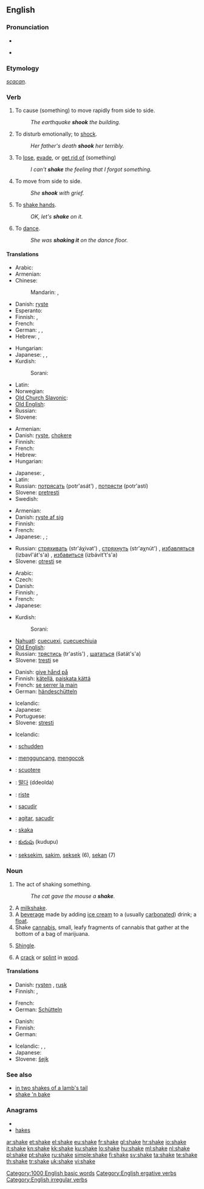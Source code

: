 ==English==
{{wikipedia}}

===Pronunciation===
* {{IPA|/'ʃeɪk/}}
* {{audio|en-us-shake.ogg|Audio (US)}}
*: {{rhymes|eɪk}}

===Etymology===
{{etyl|ang}} ''[[scacan]]''.

===Verb===
{{en-verb|shakes|shaking|shook|shaken}}

# {{transitive|ergative}} To cause (something) to move rapidly from side to side.
#: ''The earthquake '''shook''' the building.''
# {{transitive}} To disturb emotionally; to [[shock]].
#: ''Her father's death '''shook''' her terribly.''
# {{transitive}} To [[lose]], [[evade]], or [[get rid of]] (something)
#: ''I can't '''shake''' the feeling that I forgot something.''
# {{intransitive}} To move from side to side.
#: ''She '''shook''' with grief.''
# {{intransitive}} To [[shake hands]].
#: ''OK, let's '''shake''' on it.''
# {{intransitive}} To [[dance]].
#: ''She was '''shaking it''' on the dance floor.''

====Translations====
{{trans-top|transitive: to cause to move}}
* Arabic: {{t|ar|هز|tr=házza}}
* Armenian: {{t-|hy|սասանել|tr=sasanel}}
* Chinese:
*: Mandarin: {{t-|cmn|搖|sc=Hani}},  {{t-|cmn|摇|tr=yáo|sc=Hani}}
* Danish: [[ryste]]
* Esperanto: {{t-|eo|skui|xs=Esperanto}}
* Finnish: {{t+|fi|ravistaa}}, {{t-|fi|ravistella}}
* French: {{t+|fr|secouer}}
* German: {{t+|de|schütteln}},  {{t+|de|schütteln}},  {{t+|de|erschüttern}}
* Hebrew: {{t|he|זעזע|tr=za'azéa}}, {{t-|he|ניער|tr=ni'ér}}
{{trans-mid}}
* Hungarian: {{t+|hu|ráz}}
* Japanese: {{t|ja|揺する|tr=yusuru}}, {{t|ja|揺らす|tr=yurasu}}, {{t+|ja|振る|tr=furu}}
* Kurdish:
*: Sorani: {{t|ku|شه‌قاندن|tr=shaqAndin|sc=ku-Arab}}
* Latin: {{t|la|commoveo|alt=commoveō}}
* Norwegian: {{t-|no|riste}}
* [[Old Church Slavonic]]: {{tø|cu|трѧсти|tr=tręsti|sc=Cyrs}}
* [[Old English]]: {{t-|ang|cweccan|alt=cweċċan|xs=Old English}}
* Russian: {{t|ru|трясти|tr=trjastí}} {{impf}}
* Slovene: {{t-|sl|tresti}}
{{trans-bottom}}

{{trans-top|transitive: to disturb emotionally}}
* Armenian: {{t-|hy|սասանել|tr=sasanel}}
* Danish: [[ryste]], [[chokere]]
* Finnish: {{t-|fi|järkyttää}}
* French: {{t+|fr|secouer}}
* Hebrew: {{t|he|זעזע|tr=za'azéa}}
* Hungarian: {{t|hu|megráz}}
{{trans-mid}}
* Japanese: {{t|ja|動揺させる|tr=dōyō saseru}}, {{t|ja|狼狽させる|tr=rōbai saseru}}
* Latin: {{t|la|commoveo|alt=commoveō}}
* Russian: [[потрясать]] (potr'asát') {{impf}}, [[потрясти]] (potr'astí) {{pf}}
* Slovene: [[pretresti]]
* Swedish: {{t+|sv|skaka}}
{{trans-bottom}}

{{trans-top|transitive: to lose, evade}}
* Armenian: {{t-|hy|սասանել|tr=sasanel}}
* Danish: [[ryste af sig]]
* Finnish: {{t-|fi|karistaa}}
* French: {{t+|fr|secouer}}
* Japanese: {{qualifier|shake off}} {{t|ja|振り払う|tr=furi-harau}}, {{t|ja|振り落とす|tr=furi-otosu}}; {{qualifier|get rid of}} {{t|ja|拭う|tr=nuguu}}
{{trans-mid}}
* Russian: [[стряхивать]] (str'áχivat') {{impf}}, [[стряхнуть]] (str'aχnút') {{pf}}, [[избавляться]] (izbavl'át's'a) {{impf}}, [[избавиться]] (izbávit't's'a) {{pf}}
* Slovene: [[otresti]] se
{{trans-bottom}}

{{trans-top|intransitive: to move from side to side}}
* Arabic: {{t|ar|هز|tr=házza}}
* Czech: {{t-|cs|třást}}
* Danish: {{t-|da|rokke}}
* Finnish: {{t+|fi|vavista}}, {{t+|fi|täristä}}
* French: {{t+|fr|secouer|alt=se secouer}}
* Japanese: {{t-|ja|揺れる|tr=yureru}}
{{trans-mid}}
* Kurdish:
*: Sorani: {{t|ku|شه‌قاندنه‌وه‌|tr=shaqAndinawa|sc=ku-Arab}}
* [[Nahuatl]]: [[cuecuexi]], [[cuecuechiuia]]
* [[Old English]]: {{t-|ang|cwacian|xs=Old English}}
* Russian: [[трястись]] (tr'astís') {{impf}}, [[шататься]] (šatát's'a) {{impf}}
* Slovene: [[tresti]] se
{{trans-bottom}}

{{trans-top|intransitive: to shake hands}}
* Danish: [[give hånd på]]
* Finnish: [[kätellä]], [[paiskata kättä]]
* French: [[se serrer la main]]
* German: [[händeschütteln]]
{{trans-mid}}
* Icelandic: {{t-|is|takast í hendur}}
* Japanese: {{t|ja|握手する|tr=akushu suru}}
* Portuguese: {{t|pt|cumprimentar-se}}
* Slovene: [[stresti]]
{{trans-bottom}}

{{trans-top|intransitive: to dance}}
* Icelandic: {{t+|is|dansa}}
{{trans-mid}}
{{trans-bottom}}

{{checktrans-top}}
* {{ttbc|Dutch}}: [[schudden]]
* {{ttbc|Indonesian}}: [[guncang|mengguncang]], [[kocok|mengocok]]
* {{ttbc|Italian}}: [[scuotere]]
{{trans-mid}}
* {{ttbc|Korean}}: [[떨다]] (ddeolda)
* {{ttbc|Norwegian}}: [[riste]]
* {{ttbc|Portuguese}}: [[sacudir]]
* {{ttbc|Spanish}}: [[agitar]], [[sacudir]]
* {{ttbc|Swedish}}: [[skaka]]
* {{ttbc|Telugu}}: [[కుదుపు]] (kudupu)
* {{ttbc|Tok Pisin}}: [[seksekim]], [[sakim]], [[seksek]] (6), [[sekan]] (7)
{{trans-bottom}}

===Noun===
{{en-noun}}

# The act of shaking something.
#: ''The cat gave the mouse a '''shake'''.''
# A [[milkshake]].
# A [[beverage]] made by adding [[ice cream]] to a (usually [[carbonated]]) drink; a [[float]].
# Shake [[cannabis]], small, leafy fragments of cannabis that gather at the bottom of a bag of marijuana.
# {{context|building material}} [[shingle|Shingle]].
# A [[crack]] or [[splint]] in [[wood]].

====Translations====
{{trans-top|act of shaking}}
* Danish: [[rysten]] {{c}}, [[rusk]] {{n}}
* Finnish: {{t-|fi|ravistus}}, {{t-|fi|ravistelu}}
{{trans-mid}}
* French: {{t+|fr|secousse}}
* German: [[Schütteln]] {{f}}
{{trans-bottom}}

{{trans-top|milkshake}}
* Danish: {{t-|da|milkshake|c}}
* Finnish: {{t+|fi|pirtelö}}
* German: {{t+|de|Milchshake|m}}
{{trans-mid}}
* Icelandic: {{t-|is|hristingur|m}},  {{t|is|sjeik|m}},  {{t|is|mjólkurhristingur|m}}
* Japanese: {{t|ja|ミルクセーキ|tr=miruku-sēki}}
* Slovene: [[šejk]] {{m}}
{{trans-bottom}}

{{trans-top|ground-up marijuana}}
{{trans-mid}}
{{trans-bottom}}

===See also===
* [[in two shakes of a lamb's tail]]
* [[shake 'n bake]]

===Anagrams===
* {{alphagram|aehks}}
* [[hakes#English|hakes]]

[[Category:1000 English basic words]]
[[Category:English ergative verbs]]
[[Category:English irregular verbs]]

[[ar:shake]]
[[et:shake]]
[[el:shake]]
[[eu:shake]]
[[fr:shake]]
[[gl:shake]]
[[hr:shake]]
[[io:shake]]
[[it:shake]]
[[kn:shake]]
[[kk:shake]]
[[ku:shake]]
[[lo:shake]]
[[hu:shake]]
[[ml:shake]]
[[nl:shake]]
[[pl:shake]]
[[pt:shake]]
[[ru:shake]]
[[simple:shake]]
[[fi:shake]]
[[sv:shake]]
[[ta:shake]]
[[te:shake]]
[[th:shake]]
[[tr:shake]]
[[uk:shake]]
[[vi:shake]]